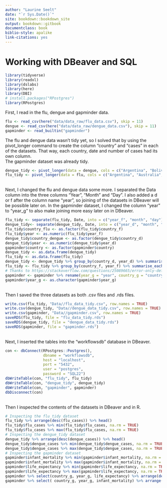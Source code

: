 ```yaml
---
author: "Laurine Seelt"
date: "`r Sys.Date()`"
site: bookdown::bookdown_site
output: bookdown::gitbook
documentclass: book
biblio-style: apalike
link-citations: yes
---
```


# Working with DBeaver and SQL

```r
library(tidyverse)
library(readxl)
library(dslabs)
library(here)
library(DBI)
# install.packages("RPostgres")
library(RPostgres)
```

First, I read in the flu, dengue and gapminder data.
<br>
```r
flu <- read_csv(here("data/data_raw/flu_data.csv"), skip = 11)
dengue <- read_csv(here("data/data_raw/dengue_data.csv"), skip = 11)
gapminder <- read_builtin("gapminder")
```

The flu and dengue data wasn't tidy yet, so I solved that by using the pivot_longer command to create the column "country" and "cases" in each of the datasets. That way, each country, date and number of cases had its own column. <br>
The gapminder dataset was already tidy.
<br>
```r
dengue_tidy <- pivot_longer(data = dengue, cols = c("Argentina", "Bolivia", "Brazil", "India", "Indonesia", "Mexico", "Philippines", "Singapore", "Thailand", "Venezuela"), names_to = "country_d", values_to = "dengue_cases")
flu_tidy <- pivot_longer(data = flu, cols = c("Argentina", "Australia", "Austria", "Belgium", "Bolivia", "Brazil", "Bulgaria", "Canada", "Chile", "France", "Germany", "Hungary", "Japan", "Mexico", "Netherlands", "New Zealand", "Norway", "Paraguay", "Peru", "Poland", "Romania", "Russia", "South Africa", "Spain", "Sweden", "Switzerland", "Ukraine", "United States", "Uruguay"), names_to = "country_f", values_to = "flu_cases")
```
<br>
Next, I changed the flu and dengue data some more. I separated the Data column into the three columns "Year", "Month" and "Day". I also added a d or f after the column name "year", so joining of the datasets in DBeaver will be possible later on.
In the gapminder dataset, I changed the column "year" to "year_g" to also make joining more easy later on in DBeaver.
<br>
```r
flu_tidy <- separate(flu_tidy, Date, into = c("year_f", "month", "day"), sep = "-")
dengue_tidy<- separate(dengue_tidy, Date, into = c("year_d", "month", "day"), sep = "-")
flu_tidy$country_flu <- as.factor(flu_tidy$country_f)
flu_tidy$year <- as.numeric(flu_tidy$year_f)
dengue_tidy$country_dengue <- as.factor(dengue_tidy$country_d)
dengue_tidy$year <- as.numeric(dengue_tidy$year_d)
gapminder$country <- as.factor(gapminder$country)
dengue_tidy <- as.data.frame(dengue_tidy)
flu_tidy <- as.data.frame(flu_tidy)
dengue_tidy <- dengue_tidy %>% group_by(country_d, year_d) %>% summarise_each(funs(sum), dengue_cases)
flu_tidy <- flu_tidy %>% group_by(country_f, year_f) %>% summarise_each(funs(sum), flu_cases)
# Thanks to https://stackoverflow.com/questions/25089665/error-only-defined-on-a-data-frame-with-all-numeric-variables-with-ddply-on-lar for the summarise_each command :)
gapminder <- gapminder %>% rename(year_g = "year", country_g = "country")
gapminder$year_g <- as.character(gapminder$year_g)
```
<br>
Then I saved the three datasets as both .csv files and .rds files.
<br>
```r
write.csv(flu_tidy, "Data//flu_data_tidy.csv", row.names = TRUE)
write.csv(dengue_tidy, "Data//dengue_data_tidy.csv", row.names = TRUE)
write.csv(gapminder, "Data//gapminder.csv", row.names = TRUE)
saveRDS(flu_tidy, file = "flu_data_tidy.rds")
saveRDS(dengue_tidy, file = "dengue_data_tidy.rds")
saveRDS(gapminder, file = "gapminder.rds")
```
<br>
Next, I inserted the tables into the "workflowsdb" database in DBeaver.
<br>
```r
con <- dbConnect(RPostgres::Postgres(),
                 dbname = "workflowsdb",
                 host = "localhost",
                 port = "5432",
                 user = "postgres",
                 password = "SQL22")
dbWriteTable(con, "flu_tidy", flu_tidy)
dbWriteTable(con, "dengue_tidy", dengue_tidy)
dbWriteTable(con, "gapminder", gapminder)
dbDisconnect(con)
```
<br>
Then I inspected the contents of the datasets in DBeaver and in R.
<br>
```r
# Inspecting the flu_tidy dataset
flu_tidy %>% arrange(desc(flu_cases)) %>% head()
flu_tidy$flu_cases %>% min(flu_tidy$flu_cases, na.rm = TRUE)
flu_tidy$flu_cases %>% max(flu_tidy$flu_cases, na.rm = TRUE)
# Inspecting the dengue_tidy dataset
dengue_tidy %>% arrange(desc(dengue_cases)) %>% head()
dengue_tidy$dengue_cases %>% min(dengue_tidy$dengue_cases, na.rm = TRUE)
dengue_tidy$dengue_cases %>% max(dengue_tidy$dengue_cases, na.rm = TRUE)
# Inspecting the gapminder dataset
gapminder$infant_mortality %>% min(gapminder$infant_mortality, na.rm = TRUE)
gapminder$infant_mortality %>% max(gapminder$infant_mortality, na.rm = TRUE)
gapminder$life_expectancy %>% min(gapminder$life_expectancy, na.rm = TRUE)
gapminder$life_expectancy %>% max(gapminder$life_expectancy, na.rm = TRUE)
gapminder %>% select(country_g, year_g, life_expectancy) %>% arrange(desc(life_expectancy)) %>% head
gapminder %>% select( country_g, year_g, infant_mortality) %>% arrange(desc(infant_mortality)) %>% head()
```
<br>
